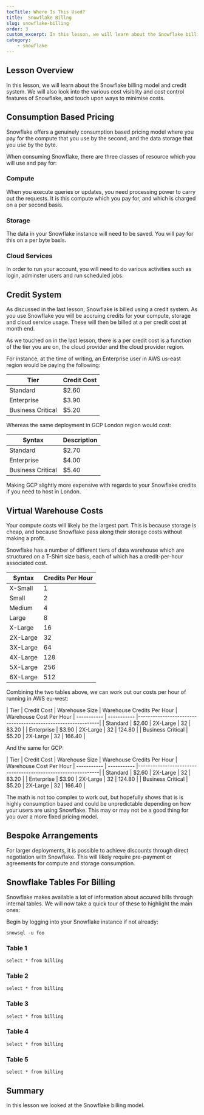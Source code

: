 ```yaml
---
tocTitle: Where Is This Used?
title:  Snowflake Billng
slug: snowflake-billing
order: 3
custom_excerpt: In this lesson, we will learn about the Snowflake billing model.
category:
    - snowflake
---
```


## Lesson Overview

In this lesson, we will learn about the Snowflake billing model and credit system.  We will also look into the various cost visiblity and cost control features of Snowflake, and touch upon ways to minimise costs.

## Consumption Based Pricing

Snowflake offers a genuinely consumption based pricing model where you pay for the compute that you use by the second, and the data storage that you use by the byte.  

When consuming Snowflake, there are three classes of resource which you will use and pay for:

### Compute 

When you execute queries or updates, you need processing power to carry out the requests.  It is this compute which you pay for, and which is charged on a per second basis.  

### Storage 

The data in your Snowflake instance will need to be saved.  You will pay for this on a per byte basis.  

### Cloud Services

In order to run your account, you will need to do various activities such as login, adminster users and run scheduled jobs.  

## Credit System

As discussed in the last lesson, Snowflake is billed using a credit system.  As you use Snowflake you will be accruing credits for your compute, storage and cloud service usage.  These will then be billed at a per credit cost at month end.  

As we touched on in the last lesson, there is a per credit cost is a function of the tier you are on, the cloud provider and the cloud provider region.  

For instance, at the time of writing, an Enterprise user in AWS us-east region would be paying the following:

| Tier      | Credit Cost |
| ----------- | ----------- |
| Standard      | $2.60       |
| Enterprise   | $3.90        |
| Business Critical   | $5.20        |

Whereas the same deployment in GCP London region would cost:

| Syntax      | Description |
| ----------- | ----------- |
| Standard      | $2.70     |
| Enterprise   | $4.00        |
| Business Critical   | $5.40        |

Making GCP slightly more expensive with regards to your Snowflake credits if you need to host in London.

## Virtual Warehouse Costs

Your compute costs will likely be the largest part.  This is because storage is cheap, and because Snowflake pass along their storage costs without making a profit.  

Snowflake has a number of different tiers of data warehouse which are structured on a T-Shirt size basis, each of which has a credit-per-hour associated cost.  

| Syntax      | Credits Per Hour |
| ----------- | ----------- |
| X-Small      | 1       |
| Small   | 2        |
| Medium   | 4        |
| Large      | 8       |
| X-Large   | 16        |
| 2X-Large   | 32        |
| 3X-Large     | 64       |
| 4X-Large   | 128        |
| 5X-Large   | 256        |
| 6X-Large      | 512       |
 

Combining the two tables above, we can work out our costs per hour of running in AWS eu-west:

| Tier      | Credit Cost | Warehouse Size |  Warehouse Credits Per Hour | Warehouse Cost Per Hour
| ----------- | ----------- |--------------------------------------------------------------|
| Standard      | $2.60       | 2X-Large | 32   | 83.20 |
| Enterprise   | $3.90        | 2X-Large | 32   | 124.80 | 
| Business Critical   | $5.20        | 2X-Large | 32   | 166.40 |

And the same for GCP:

| Tier      | Credit Cost | Warehouse Size |  Warehouse Credits Per Hour | Warehouse Cost Per Hour
| ----------- | ----------- |--------------------------------------------------------------|
| Standard      | $2.60       | 2X-Large | 32   | 83.20 |
| Enterprise   | $3.90        | 2X-Large | 32   | 124.80 | 
| Business Critical   | $5.20        | 2X-Large | 32   | 166.40 |

The math is not too complex to work out, but hopefully shows that is is highly consumption based and could be unpredictable depending on how your users are using Snowflake.  This may or may not be a good thing for you over a more fixed pricing model.  

## Bespoke Arrangements

For larger deployments, it is possible to achieve discounts through direct negotiation with Snowflake.  This will likely require pre-payment or agreements for compute and storage consumption.  

## Snowflake Tables For Billing

Snowflake makes available a lot of information about accured bills through internal tables.  We will now take a quick tour of these to highlight the main ones:

Begin by logging into your Snowflake instance if not already:

```
snowsql -u foo 
```

### Table 1

```
select * from billing
```

### Table 2

```
select * from billing
```

### Table 3

```
select * from billing
```

### Table 4

```
select * from billing
```

### Table 5

```
select * from billing
```


## Summary 

In this lesson we looked at the Snowflake billing model.  